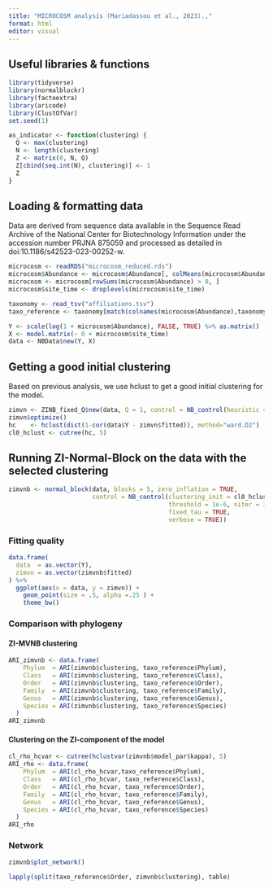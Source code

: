 ```yaml
---
title: "MICROCOSM analysis (Mariadassou et al., 2023).,"
format: html
editor: visual
---
```


## Useful libraries & functions

```r
library(tidyverse)
library(normalblockr)
library(factoextra)
library(aricode)
library(ClustOfVar)
set.seed(1)
```

```r
as_indicator <- function(clustering) {
  Q <- max(clustering)
  N <- length(clustering)
  Z <- matrix(0, N, Q)
  Z[cbind(seq.int(N), clustering)] <- 1
  Z
}
```

## Loading & formatting data

Data are derived from sequence data available in the Sequence Read Archive of the National Center for Biotechnology Information under the accession number PRJNA 875059 and processed as detailed in doi:10.1186/s42523-023-00252-w.

```r
microcosm <- readRDS("microcosm_reduced.rds")
microcosm$Abundance <- microcosm$Abundance[, colMeans(microcosm$Abundance > 0) > 0.05]
microcosm <- microcosm[rowSums(microcosm$Abundance) > 0, ]
microcosm$site_time <- droplevels(microcosm$site_time)
```

```r
taxonomy <- read_tsv("affiliations.tsv")
taxo_reference <- taxonomy[match(colnames(microcosm$Abundance),taxonomy$ASV), ]
```

```r
Y <- scale(log(1 + microcosm$Abundance), FALSE, TRUE) %>% as.matrix()
X <- model.matrix(~ 0 + microcosm$site_time)
data <- NBData$new(Y, X)
```

## Getting a good initial clustering

Based on previous analysis, we use hclust to get a good initial clustering for the model.

```r
zimvn <- ZINB_fixed_Q$new(data, Q = 1, control = NB_control(heuristic = TRUE)) 
zimvn$optimize()
hc    <- hclust(dist(1-cor(data$Y - zimvn$fitted)), method="ward.D2")
cl0_hclust <- cutree(hc, 5)
```

## Running ZI-Normal-Block on the data with the selected clustering

```r
zimvnb <- normal_block(data, blocks = 5, zero_inflation = TRUE,
                       control = NB_control(clustering_init = cl0_hclust,
                                            threshold = 1e-6, niter = 300,
                                            fixed_tau = TRUE,
                                            verbose = TRUE))
```

### Fitting quality

```r
data.frame(
  data  = as.vector(Y),
  zimvn = as.vector(zimvnb$fitted)
) %>%
  ggplot(aes(x = data, y = zimvn)) +
    geom_point(size = .5, alpha =.25 ) +
    theme_bw()
```

### Comparison with phylogeny

#### ZI-MVNB clustering

```r
ARI_zimvnb <- data.frame(
    Phylum  = ARI(zimvnb$clustering, taxo_reference$Phylum),
    Class   = ARI(zimvnb$clustering, taxo_reference$Class),
    Order   = ARI(zimvnb$clustering, taxo_reference$Order),
    Family  = ARI(zimvnb$clustering, taxo_reference$Family),
    Genus   = ARI(zimvnb$clustering, taxo_reference$Genus),
    Species = ARI(zimvnb$clustering, taxo_reference$Species)
  )
ARI_zimvnb
```

#### Clustering on the ZI-component of the model

```r
cl_rho_hcvar <- cutree(hclustvar(zimvnb$model_par$kappa), 5)
ARI_rho <- data.frame(
    Phylum  = ARI(cl_rho_hcvar,taxo_reference$Phylum),
    Class   = ARI(cl_rho_hcvar, taxo_reference$Class),
    Order   = ARI(cl_rho_hcvar, taxo_reference$Order),
    Family  = ARI(cl_rho_hcvar, taxo_reference$Family),
    Genus   = ARI(cl_rho_hcvar, taxo_reference$Genus),
    Species = ARI(cl_rho_hcvar, taxo_reference$Species)
  )
ARI_rho
```

### Network

```r
zimvnb$plot_network()
```

```r
lapply(split(taxo_reference$Order, zimvnb$clustering), table)
```
